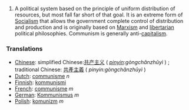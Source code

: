 #A political system based on the principle of uniform distribution of resources, but most fall far short of that goal.  It is an extreme form of [[Socialism]] that allows the government complete control of distribution and production and is originally based on [[Marxism]] and [[libertarian]] political philosophies.  Communism is generally anti-[[capitalism]].


===Translations===
*[[Chinese]]: simplified Chinese:[[共产主义]] ( ''[[pinyin]]:gòngchǎnzhǔyì'' ) ; traditional Chinese: [[共產主義]] ( ''pinyin:gòngchǎnzhǔyì'' ) 
*[[Dutch]]: [[communisme]] ''n''
*[[Finnish]]: [[kommunismi]]
*[[French]]: [[communisme]] ''m''
*[[German]]: [[Kommunismus]] ''m''
*[[Polish]]: [[komunizm]] ''m''